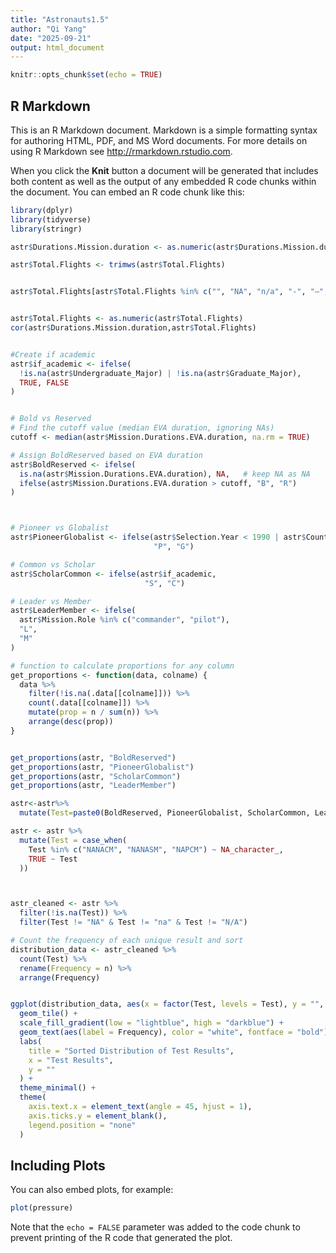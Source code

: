 ---
title: "Astronauts1.5"
author: "Qi Yang"
date: "2025-09-21"
output: html_document
---

```{r setup, include=FALSE}
knitr::opts_chunk$set(echo = TRUE)
```

## R Markdown

This is an R Markdown document. Markdown is a simple formatting syntax for authoring HTML, PDF, and MS Word documents. For more details on using R Markdown see <http://rmarkdown.rstudio.com>.

When you click the **Knit** button a document will be generated that includes both content as well as the output of any embedded R code chunks within the document. You can embed an R code chunk like this:

```{r cars}
library(dplyr)
library(tidyverse)
library(stringr)

astr$Durations.Mission.duration <- as.numeric(astr$Durations.Mission.duration, na.rm=TRUE)

astr$Total.Flights <- trimws(astr$Total.Flights)


astr$Total.Flights[astr$Total.Flights %in% c("", "NA", "n/a", "-", "—", "unknown")] <- NA


astr$Total.Flights <- as.numeric(astr$Total.Flights)
cor(astr$Durations.Mission.duration,astr$Total.Flights)


#Create if academic
astr$if_academic <- ifelse(
  !is.na(astr$Undergraduate_Major) | !is.na(astr$Graduate_Major),
  TRUE, FALSE
)


# Bold vs Reserved
# Find the cutoff value (median EVA duration, ignoring NAs)
cutoff <- median(astr$Mission.Durations.EVA.duration, na.rm = TRUE)

# Assign BoldReserved based on EVA duration
astr$BoldReserved <- ifelse(
  is.na(astr$Mission.Durations.EVA.duration), NA,   # keep NA as NA
  ifelse(astr$Mission.Durations.EVA.duration > cutoff, "B", "R")
)



# Pioneer vs Globalist
astr$PioneerGlobalist <- ifelse(astr$Selection.Year < 1990 | astr$Country %in% c("USA", "Russia"),
                                "P", "G")

# Common vs Scholar
astr$ScholarCommon <- ifelse(astr$if_academic,
                              "S", "C")

# Leader vs Member
astr$LeaderMember <- ifelse(
  astr$Mission.Role %in% c("commander", "pilot"),
  "L",
  "M"
)

# function to calculate proportions for any column
get_proportions <- function(data, colname) {
  data %>%
    filter(!is.na(.data[[colname]])) %>%
    count(.data[[colname]]) %>%
    mutate(prop = n / sum(n)) %>%
    arrange(desc(prop))
}


get_proportions(astr, "BoldReserved")
get_proportions(astr, "PioneerGlobalist")
get_proportions(astr, "ScholarCommon")
get_proportions(astr, "LeaderMember")

astr<-astr%>%
  mutate(Test=paste0(BoldReserved, PioneerGlobalist, ScholarCommon, LeaderMember))

astr <- astr %>%
  mutate(Test = case_when(
    Test %in% c("NANACM", "NANASM", "NAPCM") ~ NA_character_,
    TRUE ~ Test
  ))



astr_cleaned <- astr %>%
  filter(!is.na(Test)) %>%
  filter(Test != "NA" & Test != "na" & Test != "N/A")

# Count the frequency of each unique result and sort
distribution_data <- astr_cleaned %>%
  count(Test) %>%
  rename(Frequency = n) %>%
  arrange(Frequency)


ggplot(distribution_data, aes(x = factor(Test, levels = Test), y = "", fill = Frequency)) +
  geom_tile() +
  scale_fill_gradient(low = "lightblue", high = "darkblue") + 
  geom_text(aes(label = Frequency), color = "white", fontface = "bold") +
  labs(
    title = "Sorted Distribution of Test Results",
    x = "Test Results",
    y = ""
  ) +
  theme_minimal() + 
  theme(
    axis.text.x = element_text(angle = 45, hjust = 1), 
    axis.ticks.y = element_blank(),
    legend.position = "none" 
  )
```

## Including Plots

You can also embed plots, for example:

```{r pressure, echo=FALSE}
plot(pressure)
```

Note that the `echo = FALSE` parameter was added to the code chunk to prevent printing of the R code that generated the plot.
